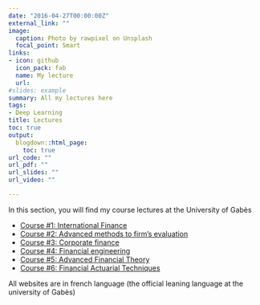 ```yaml
---
date: "2016-04-27T00:00:00Z"
external_link: ""
image:
  caption: Photo by rawpixel on Unsplash
  focal_point: Smart
links:
- icon: github
  icon_pack: fab
  name: My lecture
  url: 
#slides: example
summary: All my lectures here
tags:
- Deep Learning
title: Lectures
toc: true
output:
  blogdown::html_page:
    toc: true
url_code: ""
url_pdf: ""
url_slides: ""
url_video: ""

---
```

In this section, you will find my course lectures at the University of Gabès 


- [Course #1: International Finance ](https://foha2001.github.io/financeinternationale-website/)
- [Course #2: Advanced methods to firm's evaluation ](https://foha2001.github.io/MAEE/)
- [Course #3: Corporate finance ](https://foha2001.github.io/finance-d-entreprise/)
- [Course #4: Financial engineering](https://foha2001.github.io/IF/)
- [Course #5: Advanced Financial Theory ](https://sites.google.com/view/tfaisgg/accueil)
- [Course #6: Financial Actuarial Techniques ](https://sites.google.com/view/tfaisg/accueil)

All websites are in french language (the official leaning language at the university of Gabès)








